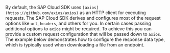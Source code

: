 By default, the SAP Cloud SDK uses `[axios](https://github.com/axios/axios)` as an HTTP client for executing requests.
The SAP Cloud SDK derives and configures most of the request options like `url`, `headers`, and others for you.
In certain cases passing additional options to `axios` might be required.
To achieve this you can provide a custom request configuration that will be passed down to `axios`.
The example below demonstrates how to configure the response data type, which is typically used when downloading a file from an endpoint.

